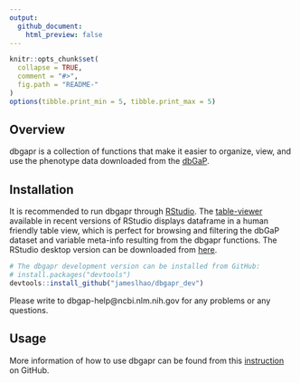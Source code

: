 ---
output:
  github_document:
    html_preview: false
---

<!-- README.md is generated from README.Rmd. Please edit that file -->

```{r, echo = FALSE}
knitr::opts_chunk$set(
  collapse = TRUE,
  comment = "#>",
  fig.path = "README-"
)
options(tibble.print_min = 5, tibble.print_max = 5)
```

## Overview

dbgapr is a collection of functions that make it easier to organize, view, and use the phenotype data downloaded from the [dbGaP](https://www.ncbi.nlm.nih.gov/gap). 

## Installation

It is recommended to run dbgapr through [RStudio](https://www.rstudio.com/). The [table-viewer](https://support.rstudio.com/hc/en-us/articles/205175388-Using-the-Data-Viewer) available in recent versions of RStudio displays dataframe in a human friendly table view, which is perfect for browsing and filtering the dbGaP dataset and variable meta-info resulting from the dbgapr functions. The RStudio desktop version can be downloaded from [here](https://www.rstudio.com/products/rstudio/download). 

```{r, eval = FALSE}

# The dbgapr development version can be installed from GitHub:
# install.packages("devtools")
devtools::install_github("jameslhao/dbgapr_dev")
```

Please write to dbgap-help@ncbi.nlm.nih.gov for any problems or any questions. 

## Usage

More information of how to use dbgapr can be found from this [instruction](https://github.com/jameslhao/dbgapr_dev/blob/master/inst/doc/introduction.Rmd) on GitHub.


